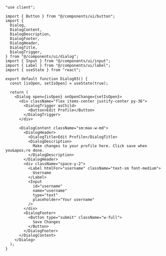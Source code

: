 ```tsx
"use client";

import { Button } from "@/components/ui/button";
import {
  Dialog,
  DialogContent,
  DialogDescription,
  DialogFooter,
  DialogHeader,
  DialogTitle,
  DialogTrigger,
} from "@/components/ui/dialog";
import { Input } from "@/components/ui/input";
import { Label } from "@/components/ui/label";
import { useState } from "react";

export default function Dialog03() {
  const [isOpen, setIsOpen] = useState(true);

  return (
    <Dialog open={isOpen} onOpenChange={setIsOpen}>
      <div className="flex items-center justify-center py-36">
        <DialogTrigger asChild>
          <Button>Edit Profile</Button>
        </DialogTrigger>
      </div>

      <DialogContent className="sm:max-w-md">
        <DialogHeader>
          <DialogTitle>Edit Profile</DialogTitle>
          <DialogDescription>
            Make changes to your profile here. Click save when you&apos;re done.
          </DialogDescription>
        </DialogHeader>
        <div className="space-y-2">
          <Label htmlFor="username" className="text-sm font-medium">
            Username
          </Label>
          <Input
            id="username"
            name="username"
            type="text"
            placeholder="Your username"
          />
        </div>
        <DialogFooter>
          <Button type="submit" className="w-full">
            Save Changes
          </Button>
        </DialogFooter>
      </DialogContent>
    </Dialog>
  );
}
```
